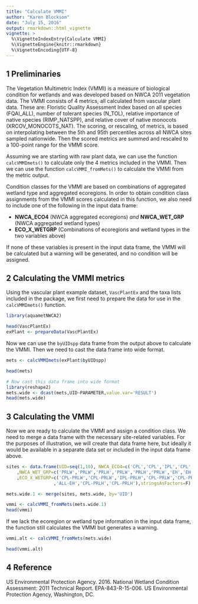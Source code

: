 ```yaml
---
title: "Calculate VMMI"
author: "Karen Blocksom"
date: "July 15, 2016"
output: rmarkdown::html_vignette
vignette: >
  %\VignetteIndexEntry{Calculate VMMI}
  %\VignetteEngine{knitr::rmarkdown}
  %\VignetteEncoding{UTF-8}
---
```


## 1 Preliminaries

The Vegetation Multimetric Index (VMMI) is a measure of biological condition for wetlands and was developed based on NWCA 2011 vegetation data. The VMMI consists of 4 metrics, all calculated from vascular plant data. These are: Floristic Quality Assessment Index based on all species (FQAI\_ALL), number of tolerant species (N\_TOL), relative importance of native species (RIMP\_NATSPP), and relative cover of native monocots (XRCOV\_MONOCOTS\_NAT). The scoring, or rescaling, of metrics, is based on interpolating between the 5th and 95th percentiles across all NWCA sites sampled nationwide. Then the scored metrics are summed and rescaled to a 100-point range for the VMMI score. 

Assuming we are starting with raw plant data, we can use the function `calcVMMImets()` to calculate only the 4 metrics included in the VMMI. Then we can use the function `calcVMMI_fromMets()` to calculate the VMMI from the metric output. 

Condition classes for the VMMI are based on combinations of aggregated wetland type and aggregated ecoregions. In order to obtain condition class assignments from the VMMI scores calculated in this function, we also need to include one of the following in the input data frame: 
        
- **NWCA_ECO4** (NWCA aggregated ecoregions) *and* **NWCA_WET_GRP** (NWCA aggregated wetland types)
- **ECO_X_WETGRP** (Combinations of ecoregions and wetland types in the two variables above)

If none of these variables is present in the input data frame, the VMMI will be calculated but a warning will be generated, and no condition will be assigned.

## 2 Calculating the VMMI metrics
Using the vascular plant example dataset, `VascPlantEx` and the taxa lists included in the package, we first need to prepare the data for use in the `calcVMMImets()` function. 

```r
library(aquametNWCA2)

head(VascPlantEx)
exPlant <- prepareData(VascPlantEx)
```

Now we can use the `byUIDspp` data frame from the output above to calculate the VMMI. Then we need to cast the data frame into wide format.
```r
mets <- calcVMMImets(exPlant$byUIDspp)

head(mets)

# Now cast this data frame into wide format
library(reshape2)
mets.wide <- dcast(mets,UID~PARAMETER,value.var='RESULT')
head(mets.wide)

```
## 3 Calculating the VMMI
Now we are ready to calculate the VMMI and assign a condition class. We need to merge a data frame with the necessary site-related variables. For the purposes of illustration, we will create that data frame here, but ideally it would be available in a separate data set or included in the input data frame above.
```r
sites <- data.frame(UID=seq(1,10), NWCA_ECO4=c('CPL','CPL','IPL','CPL','CPL','IPL','CPL','CPL','CPL','CPL')
    ,NWCA_WET_GRP=c('PRLW','PRLW','PRLH','PRLW','PRLH','PRLW','EH','EH','PRLH','PRLH')
    ,ECO_X_WETGRP=c('CPL-PRLW','CPL-PRLW','IPL-PRLH','CPL-PRLW','CPL-PRLH','IPL-PRLW','ALL-EH'
                  ,'ALL-EH','CPL-PRLH','CPL-PRLH'),stringsAsFactors=F)

mets.wide.1 <- merge(sites, mets.wide, by='UID')

vmmi <- calcVMMI_fromMets(mets.wide.1)
head(vmmi)

```
If we lack the ecoregion or wetland type information in the input data frame, the function still calculates the VMMI but generates 
a warning.
```r
vmmi.alt <- calcVMMI_fromMets(mets.wide)

head(vmmi.alt)
```


## 4 Reference
US Environmental Protection Agency. 2016. National Wetland Condition 
Assessment: 2011 Technical Report. EPA-843-R-15-006. US Environmental 
Protection Agency, Washington, DC.